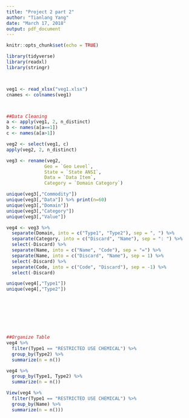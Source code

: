 ---
title: "Project 2 part 2"
author: "Tianlang Yang"
date: "March 17, 2018"
output: pdf_document
---

```{r setup, include=FALSE}
knitr::opts_chunk$set(echo = TRUE)
```

```{r}

library(tidyverse)
library(readxl)
library(stringr)



veg1 <- read_xlsx("veg1.xlsx")
cnames <- colnames(veg1)



##Data Cleaning
a <- apply(veg1, 2, n_distinct)  
b <- names(a[a==1]) 
c <- names(a[a>1]) 

veg2 <- select(veg1, c) 
apply(veg2, 2, n_distinct) 

veg3 <- rename(veg2, 
              Geo = `Geo Level`, 
              State = `State ANSI`,
              Data = `Data Item`,
              Category = `Domain Category`)

unique(veg3[,"Commodity"])
unique(veg3[,"Data"]) %>% print(n=60)
unique(veg3[,"Domain"])
unique(veg3[,"Category"])
unique(veg3[,"Value"])

veg4 <- veg3 %>%
  separate(Domain, into = c("Type1", "Type2"), sep = ", ") %>%
  separate(Category, into = c("Discard", "Name"), sep = ": ") %>%
  select(-Discard) %>%
  separate(Name, into = c("Name", "Code"), sep = "=") %>% 
  separate(Name, into = c("Discard", "Name"), sep = 1) %>%
  select(-Discard) %>%
  separate(Code, into = c("Code", "Discard"), sep = -1) %>%
  select(-Discard)

unique(veg4[,"Type1"])
unique(veg4[,"Type2"])








##Organize Table
veg4 %>%
  filter(Type1 == "RESTRICTED USE CHEMICAL") %>%
  group_by(Type2) %>%
  summarize(n = n())

veg4 %>%
  group_by(Type1, Type2) %>%
  summarize(n = n())

View(veg4 %>% 
  filter(Type1 == "RESTRICTED USE CHEMICAL") %>%
  group_by(Name) %>%
  summarize(n = n()))

```